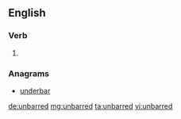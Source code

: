 ==English==

===Verb===
{{head|en}}

# {{en-past of|unbar}}

===Anagrams===
* [[underbar#English|underbar]]

[[de:unbarred]]
[[mg:unbarred]]
[[ta:unbarred]]
[[vi:unbarred]]
